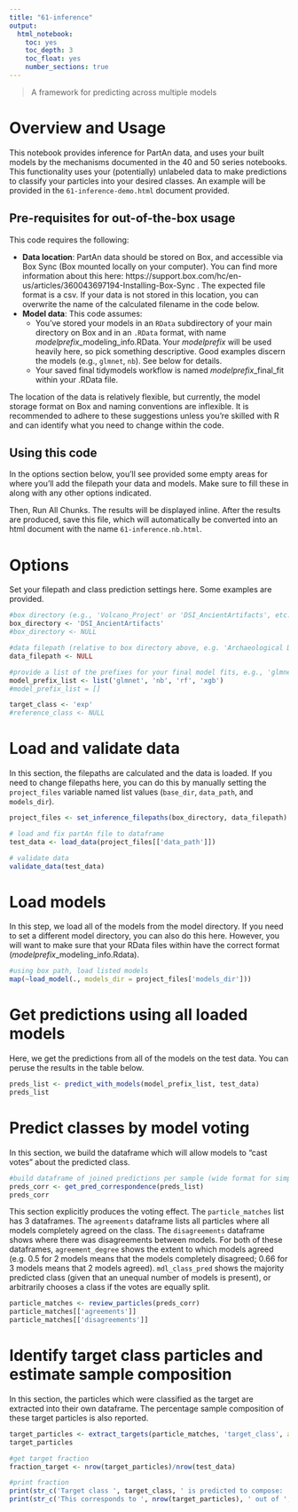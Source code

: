```yaml
---
title: "61-inference"
output:
  html_notebook:
    toc: yes
    toc_depth: 3
    toc_float: yes
    number_sections: true
---
```


> A framework for predicting across multiple models

# Overview and Usage

This notebook provides inference for PartAn data, and uses your built models by the mechanisms documented in the 40 and 50 series notebooks.  This functionality uses your (potentially) unlabeled data to make predictions to classify your particles into your desired classes.  An example will be provided in the `61-inference-demo.html` document provided.

## Pre-requisites for out-of-the-box usage

This code requires the following:

* **Data location**:  PartAn data should be stored on Box, and accessible via Box Sync (Box mounted locally on your computer).  You can find more information about this here: https://support.box.com/hc/en-us/articles/360043697194-Installing-Box-Sync .  The expected file format is a csv.  If your data is not stored in this location, you can overwrite the name of the calculated filename in the code below.
* **Model data**: This code assumes:
  * You've stored your models in an `RData` subdirectory of your main directory on Box and in an `.RData` format, with name _modelprefix_\_modeling_info.RData.  Your _modelprefix_ will be used heavily here, so pick something descriptive.  Good examples discern the models (e.g., `glmnet`, `nb`).  See below for details.
  * Your saved final tidymodels workflow is named _modelprefix_\_final_fit within your .RData file.

The location of the data is relatively flexible, but currently, the model storage format on Box and naming conventions are inflexible.  It is recommended to adhere to these suggestions unless you're skilled with R and can identify what you need to change within the code.
  

## Using this code
In the options section below, you'll see provided some empty areas for where you'll add the filepath your data and models.  Make sure to fill these in along with any other options indicated.

Then, Run All Chunks.  The results will be displayed inline.  After the results are produced, save this file, which will automatically be converted into an html document with the name `61-inference.nb.html`.

# Options
Set your filepath and class prediction settings here.  Some examples are provided.
```r
#box directory (e.g., 'Volcano_Project' or 'DSI_AncientArtifacts', etc.)
box_directory <- 'DSI_AncientArtifacts'
#box_directory <- NULL

#data filepath (relative to box directory above, e.g. 'Archaeological Data/data.csv' or 'Archaeological Data/subdirectory/arch_data.csv', etc)
data_filepath <- NULL

#provide a list of the prefixes for your final model fits, e.g., 'glmnet', 'nb', etc.  This must be a list, even if it is one single model.
model_prefix_list <- list('glmnet', 'nb', 'rf', 'xgb')
#model_prefix_list = []

target_class <- 'exp'
#reference_class <- NULL
```

# Load and validate data 
In this section, the filepaths are calculated and the data is loaded.  If you need to change filepaths here, you can do this by manually setting the `project_files` variable named list values (`base_dir`, `data_path`, and `models_dir`).
```r
project_files <- set_inference_filepaths(box_directory, data_filepath)

# load and fix partAn file to dataframe
test_data <- load_data(project_files[['data_path']])

# validate data
validate_data(test_data)
```

# Load models
In this step, we load all of the models from the model directory.  If you need to set a different model directory, you can also do this here.  However, you will want to make sure that your RData files within have the correct format (_modelprefix_\_modeling_info.Rdata).
```r
#using box path, load listed models
map(~load_model(., models_dir = project_files['models_dir']))
```


# Get predictions using all loaded models
Here, we get the predictions from all of the models on the test data.  You can peruse the results in the table below.
```r
preds_list <- predict_with_models(model_prefix_list, test_data)
preds_list
```

# Predict classes by model voting 
In this section, we build the dataframe which will allow models to "cast votes" about the predicted class.  
```r
#build dataframe of joined predictions per sample (wide format for simple perusing)
preds_corr <- get_pred_correspondence(preds_list)
preds_corr
```
This section explicitly produces the voting effect.  The `particle_matches` list has 3 dataframes.  The `agreements` dataframe lists all particles where all models completely agreed on the class.  The `disagreements` dataframe shows where there was disagreements between models.  For both of these dataframes, `agreement_degree` shows the extent to which models agreed (e.g. 0.5 for 2 models means that the models completely disagreed; 0.66 for 3 models means that 2 models agreed).  `mdl_class_pred` shows the majority predicted class (given that an unequal number of models is present), or arbitrarily chooses a class if the votes are equally split. 

```r
particle_matches <- review_particles(preds_corr)
particle_matches[['agreements']]
particle_matches[['disagreements']]

```

# Identify target class particles and estimate sample composition
In this section, the particles which were classified as the target are extracted into their own dataframe.  The percentage sample composition of these target particles is also reported.

```r
target_particles <- extract_targets(particle_matches, 'target_class', agree_thresh = 0.75)
target_particles
```

```r
#get target fraction
fraction_target <- nrow(target_particles)/nrow(test_data) 

#print fraction
print(str_c('Target class ', target_class, ' is predicted to compose: ', round(fraction_target, 5)*100, '% of your sample.'))
print(str_c('This corresponds to ', nrow(target_particles), ' out of ', nrow(test_data), ' particles.' ))
```
